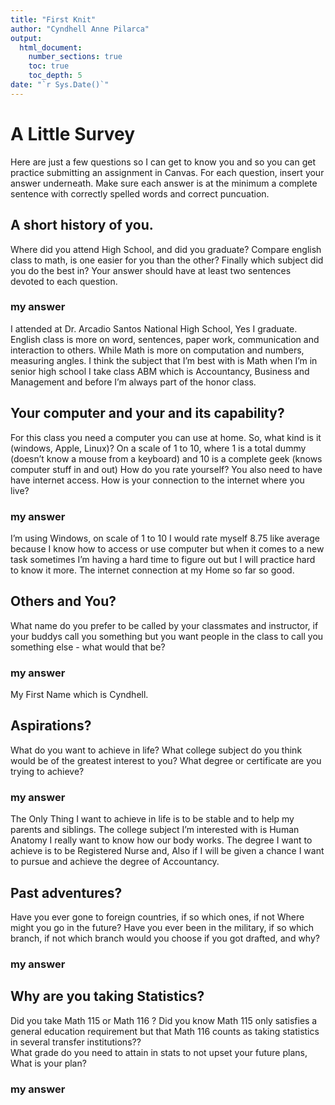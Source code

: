 ```yaml
---
title: "First Knit"
author: "Cyndhell Anne Pilarca"
output: 
  html_document:
    number_sections: true
    toc: true
    toc_depth: 5
date: "`r Sys.Date()`"   
---
```


# A Little Survey

Here are just a few questions so I can get to know you and so you can get practice submitting an assignment in Canvas.  For each question, insert your answer underneath. Make sure each answer is at the minimum a complete sentence with correctly spelled words and correct puncuation. 

## A short history of you.  
Where did you attend High School, and did you graduate? Compare english class to math, is one easier for you than the other? Finally which subject did you do the best in? Your answer should have at least two sentences devoted to each question.  
  
### my answer     
  I attended at Dr. Arcadio Santos National High School, Yes I graduate. English class is more on word, sentences, paper work, communication and interaction to others. While Math is more on computation and numbers, measuring angles. I think the subject that I'm best with is Math when I'm in senior high school I take class ABM which is Accountancy, Business and Management and before I'm always part of the honor class.

     


## Your computer and your and its capability?  
 For this class  you need a computer you can use at home.  So, what kind is it (windows, Apple, Linux)?  On a scale of 1 to 10, where 1 is a total dummy (doesn't know a mouse from a keyboard) and 10 is a complete geek (knows computer stuff in and out) How do you rate yourself?  You also need to have have internet access. How is your connection to the internet where you live?

### my answer   
  I'm using Windows, on scale of 1 to 10 I would rate myself 8.75 like average because I know how to access or use computer but when it comes to a new task sometimes I'm having a hard time to figure out but I will practice hard to know it more. The internet connection at my Home so far so good.

## Others and You?   
What name do you prefer to be called by your classmates and instructor, if your buddys call you something but you want people in the class to call you something else - what would that be? 

### my answer  
My First Name which is Cyndhell.
  
   
 



## Aspirations?   
What do you want to achieve in life?  What college subject do you think would be of the greatest interest to you? What degree or certificate are you trying to achieve?

### my answer  
The Only Thing I want to achieve in life is to be stable and to help my parents and siblings. The college subject I'm interested with is Human Anatomy I really want to know how our body works. The degree I want to achieve is to be Registered Nurse and, Also if I will be given a chance I want to pursue and achieve the degree of Accountancy.
  
   
 




## Past adventures?  
Have you ever gone to foreign countries, if so which ones, if not Where might you go in the future?  Have you ever been in the military, if so which branch, if not which branch would you choose if you got drafted, and why?

### my answer     
  
   
  




## Why are you taking Statistics?  
Did you take Math 115 or Math 116 ?  Did you know Math 115 only satisfies a general education requirement but that Math 116 counts as taking statistics in several transfer institutions??  
What grade do you need to attain in stats to not upset your future plans, What is your plan?  
 

### my answer     
  
   
 






  




